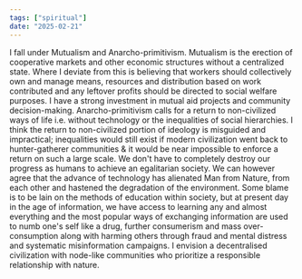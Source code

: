 ```yaml
---
tags: ["spiritual"]
date: "2025-02-21"
---
```


I fall under Mutualism and Anarcho-primitivism. Mutualism is the erection of cooperative markets and other economic structures without a centralized state. Where I deviate from this is believing that workers should collectively own and manage means, resources and distribution based on work contributed and any leftover profits should be directed to social welfare purposes. I have a strong investment in mutual aid projects and community decision-making. Anarcho-primitivism calls for a return to non-civilized ways of life i.e. without technology or the inequalities of social hierarchies. I think the return to non-civilized portion of ideology is misguided and impractical; inequalities would still exist if modern civilization went back to hunter-gatherer communities & it would be near impossible to enforce a return on such a large scale. We don't have to completely destroy our progress as humans to achieve an egalitarian society. We can however agree that the advance of technology has alienated Man from Nature, from each other and hastened the degradation of the environment. Some blame is to be lain on the methods of education within society, but at present day in the age of information, we have access to learning any and almost everything and the most popular ways of exchanging information are used to numb one's self like a drug, further consumerism and mass over-consumption along with harming others through fraud and mental distress and systematic misinformation campaigns. I envision a decentralised civilization with node-like communities who prioritize a responsible relationship with nature. 
